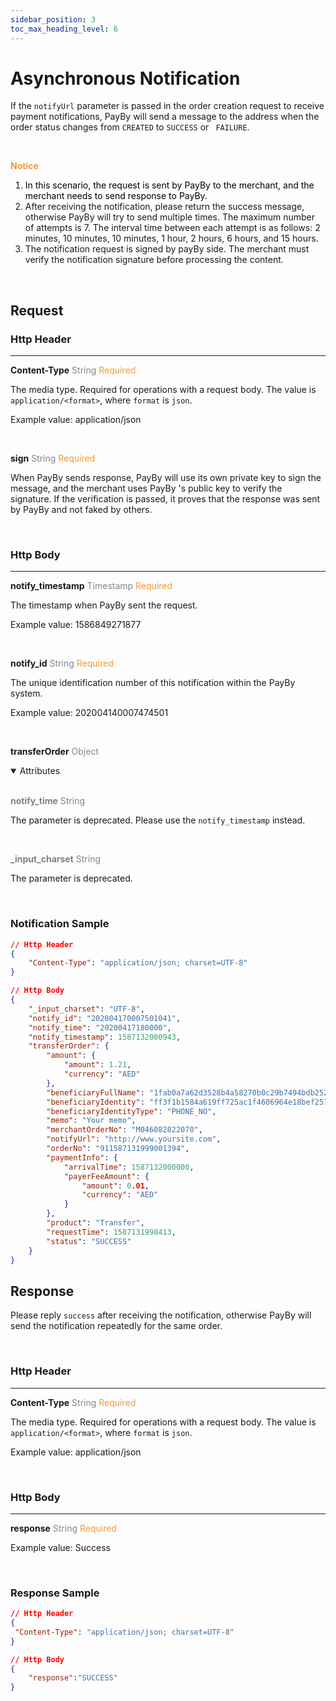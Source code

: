 ```yaml
---
sidebar_position: 3
toc_max_heading_level: 6
---
```



# Asynchronous Notification

If the `notifyUrl` parameter is passed in the order creation request to receive payment notifications, PayBy will send a message to the address when the order status changes from `CREATED` to `SUCCESS` or ` FAILURE`.

<br/>

 **<font color = '#f19938'>Notice</font>**

1.  <font color = 'black'>In this scenario, the request is sent by PayBy to the merchant, and the merchant needs to send response to PayBy.</font>
2.  After receiving the notification, please return the success message, otherwise PayBy will try to send multiple times. The maximum number of attempts is 7. The interval time between each attempt is as follows:  2 minutes, 10 minutes, 10  minutes, 1 hour, 2 hours, 6 hours, and 15 hours. 
3.  The notification request is signed by payBy side. The merchant must verify the notification signature before processing the content.

<br/>

## Request

### Http Header

---

**Content-Type**    <font color = '#7d8793'>String</font>  <font color = '#f19938'>Required</font>

The media type. Required for operations with a request body. The value is `application/<format>`, where `format` is `json`.

Example value: application/json

<br/>

**sign**   <font color = ' #7d8793'>String</font>   <font color = '#f19938'>Required</font>

When PayBy sends response, PayBy will use its own private key to sign the message, and the merchant uses PayBy 's public key to verify the signature. If the verification is passed, it proves that the response was sent by PayBy and not faked by others.

<br/>

### Http Body

---

**notify_timestamp**  <font color = ' #7d8793'>Timestamp</font>  <font color = '#f19938'>Required</font>

The timestamp when PayBy sent the request.

Example value: 1586849271877

<br/>

**notify_id**  <font color = ' #7d8793'>String</font>  <font color = '#f19938'>Required</font>

The unique identification number of this notification within the PayBy system.

Example value: 202004140007474501

<br/>

**transferOrder**   <font color = ' #7d8793'>Object</font>

  <details open={true}>
  <summary>Attributes</summary>
    <TransferToOrder />
  </details>
<br/>

<font color = 'grey'>**notify_time**</font>  <font color = ' #7d8793'>String</font>  

The parameter is deprecated. Please use the `notify_timestamp` instead.

<br/>

<font color = 'grey'>**_input_charset**</font>  <font color = ' #7d8793'>String</font>  

The parameter is deprecated. 

<br/>

### Notification Sample

```json
// Http Header
{
    "Content-Type": "application/json; charset=UTF-8"
}

// Http Body
{
    "_input_charset": "UTF-8",
    "notify_id": "202004170007501041",
    "notify_time": "20200417180000",
    "notify_timestamp": 1587132000943,
    "transferOrder": {
        "amount": {
            "amount": 1.21,
            "currency": "AED"
        },
        "beneficiaryFullName": "1fab0a7a62d3528b4a58270b0c29b7494bdb2527a555819159e956b01778d488",
        "beneficiaryIdentity": "ff3f1b1584a619ff725ac1f4606964e18bef257b83257265f65ade62326f7c10",
        "beneficiaryIdentityType": "PHONE_NO",
        "memo": "Your memo",
        "merchantOrderNo": "M046082822070",
        "notifyUrl": "http://www.yoursite.com",
        "orderNo": "911587131999001394",
        "paymentInfo": {
            "arrivalTime": 1587132000000,
            "payerFeeAmount": {
                "amount": 0.01,
                "currency": "AED"
            }
        },
        "product": "Transfer",
        "requestTime": 1587131998413,
        "status": "SUCCESS"
    }
}
```


## Response 

Please reply `success` after receiving the notification, otherwise PayBy will send the notification repeatedly for the same order.

<br/>

### Http Header

---

**Content-Type**    <font color = '#7d8793'>String</font>  <font color = '#f19938'>Required</font>

The media type. Required for operations with a request body. The value is `application/<format>`, where `format` is `json`.

Example value: application/json

<br/>

### Http Body

---

**response**  <font color = ' #7d8793'>String</font>  <font color = '#f19938'>Required</font>

Example value: Success

<br/>

### Response Sample

```json
// Http Header
{
 "Content-Type": "application/json; charset=UTF-8" 
}

// Http Body
{
    "response":"SUCCESS"
}
```
